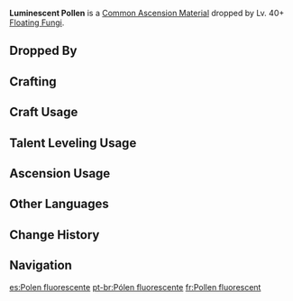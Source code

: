 {{Item Infobox
|id          = 112060
|image       = Item Luminescent Pollen.png
|type        = Common Ascension Materials
|group       = Fungal Spore Powder
|group2      = General Enemy Drops
|invCategory = Character Development Items
|rarity      = 2
|description = A small parcel of luminescent Fungal Spore powder, a common medical ingredient in the [[Sumeru|land of rainforests]]. Merchants usually sell them in paper packets.
|source1     = Dropped by Lv. 40+ [[Floating Fungi]]
|source2     = [[Crafting]]
}}
'''Luminescent Pollen''' is a [[Common Ascension Material]] dropped by Lv. 40+ [[Floating Fungi]].

==Dropped By==
{{Dropped By|level=40}}

==Crafting==
{{Recipe
|type = Crafting
|Fungal Spores = 3
|Mora = 50
|sort = Fungal Spores,Mora
}}

==Craft Usage==
{{Craft Usage}}

==Talent Leveling Usage==
{{Talent Leveling Usage}}

==Ascension Usage==
{{Ascension Usage}}

==Other Languages==
{{Other Languages|default_hidden = 1
|en      = Luminescent Pollen
|zhs     = 荧光孢粉
|zhs_rm  = Yíngguāng Bāofěn
|zht     = 螢光孢粉
|zht_rm  = Yíngguāng Bāofěn
|ja      = キノコンの蛍胞子
|ja_rm   = Kinokon no Keihoushi{{Assumed}}
|ko      = 형광 포자 분말
|ko_rm   = Hyeonggwang Poja Bunmal
|es      = Polen fluorescente
|fr      = Pollen fluorescent
|ru      = Светящаяся пыльца
|th      = Luminescent Pollen
|vi      = Bột Huỳnh Quang
|de      = Leuchtendes Sporenpulver
|id      = Luminescent Pollen
|pt      = Pólen fluorescente
}}

==Change History==
{{Change History|2.6}}

==Navigation==
{{Development Item Navbox|Common Ascension Materials}}
[[es:Polen fluorescente]]
[[pt-br:Pólen fluorescente]]
[[fr:Pollen fluorescent]]